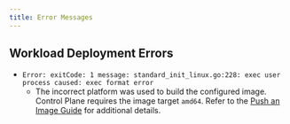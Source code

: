 ```yaml
---
title: Error Messages
---
```


## Workload Deployment Errors

- `Error: exitCode: 1 message: standard_init_linux.go:228: exec user process caused: exec format error`
  - The incorrect platform was used to build the configured image. Control Plane requires the image target `amd64`. Refer to the [Push an Image Guide](/guides/push-image#step-2-build-a-new-image-using-docker-and-a-dockerfile-optional) for additional details.
